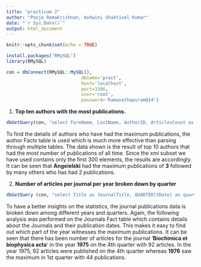 ```yaml
---
title: "practicum 2"
author: "Pooja Ramakrishnan, Ashwini Shaktivel Kumar"
date: "`r Sys.Date()`"
output: html_document
---
```


```r
knitr::opts_chunk$set(echo = TRUE)
```

```r
install.packages("RMySQL")
library(RMySQL)

```

```r
con = dbConnect(RMySQL::MySQL(),
                            dbname='pract',
                            host='localhost',
                            port=3306,
                            user='root',
                            password='Ramanathapuram@14')
```

1.  **Top ten authors with the most publications.**

```r
dbGetQuery(con, "select ForeName, LastName, AuthorID, ArticlesCount as NoOfPublications from authorfacts order by NoOfPublications desc limit 10")
```

To find the details of authors who have had the maximum publications, the author Facts table is used which is much more effective than parsing through multiple tables. The data shown is the result of top 10 authors that had the most number of publications of all time. Since the xml subset we have used contains only the first 300 elements, the results are accordingly. It can be seen that **Angeielski** had the maximum publications of **3** followed by many others who has had 2 publications.

2.  **Number of articles per journal per year broken down by quarter**

```r
dbGetQuery (con, "select Title as JournalTitle, QUARTER(tDate) as quarter, year(tDate) as year, count(ArticleID) as NoOfArticles from JournalFact group by Title,year,quarter order by year, NoofArticles desc")
```

To have a better insights on the statistics, the journal publications data is broken down among different years and quarters. Again, the following analysis was performed on the Journals Fact table which contains details about the Journals and their publication dates. This makes it easy to find out which part of the year witnesses the maximum publications. It can be seen that there has been number of articles for the journal '**Biochimica et biophysica acta**' in the year **1975** on the 4th quarter with 92 articles. In the year 1975, 92 articles were published on the 4th quarter whereas **1976** saw the maximum in 1st quarter with 44 publications.
